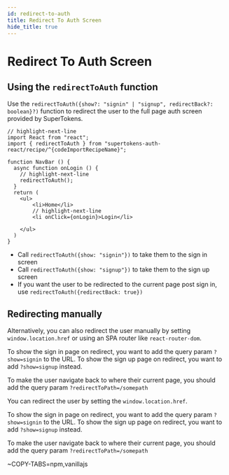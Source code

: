 ```yaml
---
id: redirect-to-auth
title: Redirect To Auth Screen
hide_title: true
---
```


<!-- COPY DOCS -->
<!-- ./thirdpartyemailpassword/common-customizations/redirect-to-auth.mdx -->


# Redirect To Auth Screen


<FrontendSDKTabs>
<TabItem value="reactjs">


## Using the `redirectToAuth` function

Use the `redirectToAuth({show?: "signin" | "signup", redirectBack?: boolean}?)` function to redirect the user to the full page auth screen provided by SuperTokens.

```tsx
// highlight-next-line
import React from "react";
import { redirectToAuth } from "supertokens-auth-react/recipe/^{codeImportRecipeName}";

function NavBar () {
  async function onLogin () {
    // highlight-next-line
    redirectToAuth(); 
  }
  return (
    <ul>
        <li>Home</li>
        // highlight-next-line
        <li onClick={onLogin}>Login</li> 

    </ul>
  )
}
```

- Call `redirectToAuth({show: "signin"})` to take them to the sign in screen
- Call `redirectToAuth({show: "signup"})` to take them to the sign up screen
- If you want the user to be redirected to the current page post sign in, use `redirectToAuth({redirectBack: true})`

## Redirecting manually

Alternatively, you can also redirect the user manually by setting `window.location.href` or using an SPA router like `react-router-dom`.

To show the sign in page on redirect, you want to add the query param `?show=signin` to the URL. To show the sign up page on redirect, you want to add `?show=signup` instead.

To make the user navigate back to where their current page, you should add the query param `?redirectToPath=/somepath`


</TabItem>

<TabItem value="angular">
<AngularUIImplementation>

<Answer title="Prebuilt UI">

You can redirect the user by setting the `window.location.href`.

To show the sign in page on redirect, you want to add the query param `?show=signin` to the URL. To show the sign up page on redirect, you want to add `?show=signup` instead.

To make the user navigate back to where their current page, you should add the query param `?redirectToPath=/somepath`

</Answer>

<Answer title="Custom UI">

~COPY-TABS=npm,vanillajs

</Answer>

</AngularUIImplementation>
</TabItem>

</FrontendSDKTabs>
